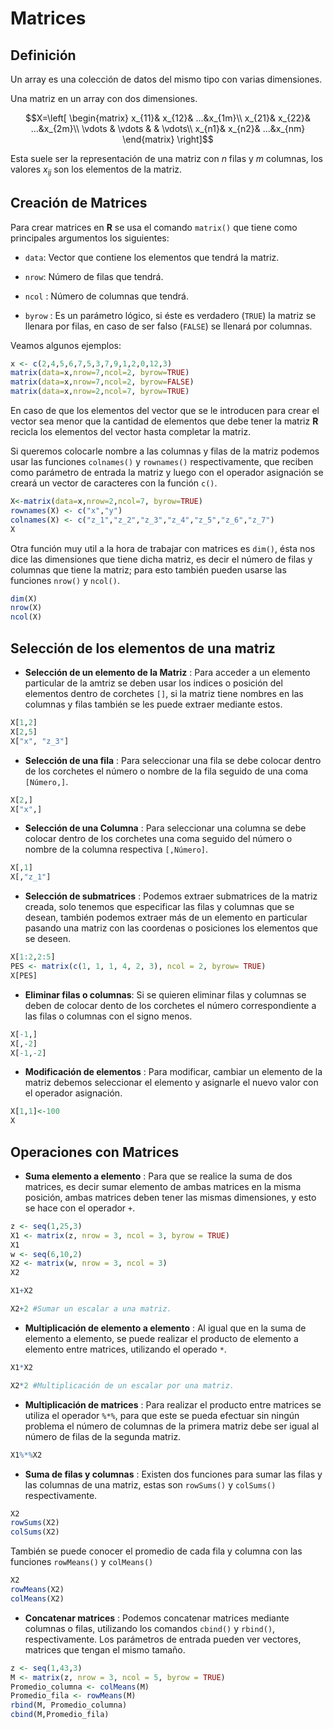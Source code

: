 # Matrices

## Definición

Un array es una colección de datos del mismo tipo con varias dimensiones.

Una matriz en un array con dos dimensiones.

$$X=\left[ 
\begin{matrix}
x_{11}& x_{12}& ...&x_{1m}\\
x_{21}& x_{22}& ...&x_{2m}\\
\vdots & \vdots &  & \vdots\\
x_{n1}& x_{n2}& ...&x_{nm}
\end{matrix}
\right]$$

Esta suele ser la representación de una matriz con $n$ filas y $m$ columnas, los valores $x_{ij}$ son los elementos de la matriz.

## Creación de Matrices

Para crear matrices en __R__ se usa el comando `matrix()` que tiene como principales argumentos los siguientes:

- `data`: Vector que contiene los elementos que tendrá la matriz.

- `nrow`: Número de filas que tendrá.

- `ncol` : Número de columnas que tendrá.

- `byrow` : Es un parámetro lógico, si éste es verdadero (`TRUE`) la matriz se llenara por filas, en caso de ser falso (`FALSE`) se llenará por columnas.

Veamos algunos ejemplos:

```r
x <- c(2,4,5,6,7,5,3,7,9,1,2,0,12,3)
matrix(data=x,nrow=7,ncol=2, byrow=TRUE)
matrix(data=x,nrow=7,ncol=2, byrow=FALSE)
matrix(data=x,nrow=2,ncol=7, byrow=TRUE)
```

En caso de que los elementos del vector que se le introducen para crear el vector sea menor que la cantidad de elementos que debe tener la matriz __R__ recicla los elementos del vector hasta completar la matriz.

Si queremos colocarle nombre a las columnas y filas de la matriz podemos usar las funciones `colnames()` y `rownames()` respectivamente, que reciben como parámetro de entrada la matriz y luego con el operador asignación se creará un vector de caracteres con la función `c()`.

```r
X<-matrix(data=x,nrow=2,ncol=7, byrow=TRUE)
rownames(X) <- c("x","y")
colnames(X) <- c("z_1","z_2","z_3","z_4","z_5","z_6","z_7")
X
```

Otra función muy util a la hora de trabajar con matrices es `dim()`, ésta nos dice las dimensiones que tiene dicha matriz, es decir el número de filas y columnas que tiene la matriz; para esto también pueden usarse las funciones `nrow()` y `ncol()`.

```r
dim(X)
nrow(X)
ncol(X)
```

## Selección de los elementos de una matriz

- __Selección de un elemento de la Matriz__ : Para acceder a un elemento particular de la amtriz se deben usar los indices o posición del elementos dentro de corchetes `[]`, si la matriz tiene nombres en las columnas y filas también se les puede extraer mediante estos.

```r
X[1,2]
X[2,5]
X["x", "z_3"]
```

- __Selección de una fila__ : Para seleccionar una fila se debe colocar dentro de los corchetes el número o nombre de la fila seguido de una coma `[Número,]`.

```r
X[2,]
X["x",]
```

- __Selección de una Columna__ : Para seleccionar una columna se debe colocar dentro de los corchetes una coma seguido del número o nombre de la columna respectiva `[,Número]`.

```r
X[,1]
X[,"z_1"]
```

- __Selección de submatrices__ : Podemos extraer submatrices de la matriz creada, solo tenemos que especificar las filas y columnas que se desean, también podemos extraer más de un elemento en particular pasando una matriz con las coordenas o posiciones los elementos que se deseen. 

```r
X[1:2,2:5]
PES <- matrix(c(1, 1, 1, 4, 2, 3), ncol = 2, byrow= TRUE)
X[PES]
```

- __Eliminar filas o columnas__: Si se quieren eliminar filas y columnas se deben de colocar dento de los corchetes el número correspondiente a las filas o columnas con el signo menos.


```r
X[-1,]
X[,-2]
X[-1,-2]
```

- __Modificación de elementos__ : Para modificar, cambiar un elemento de la matriz debemos seleccionar el elemento y asignarle el nuevo valor con el operador asignación.

```r
X[1,1]<-100
X
```

## Operaciones con Matrices

- __Suma elemento a elemento__ : Para que se realice la suma de dos matrices, es decir sumar elemento de ambas matrices en la misma posición, ambas matrices deben tener las mismas dimensiones, y esto se hace con el operador `+`.

```r
z <- seq(1,25,3)
X1 <- matrix(z, nrow = 3, ncol = 3, byrow = TRUE)
X1
w <- seq(6,10,2)
X2 <- matrix(w, nrow = 3, ncol = 3)
X2

X1+X2

X2+2 #Sumar un escalar a una matriz.
```

- __Multiplicación de elemento a elemento__ : Al igual que en la suma de elemento a elemento, se puede realizar el producto de elemento a elemento entre matrices, utilizando el operado `*`.

```r
X1*X2

X2*2 #Multiplicación de un escalar por una matriz.
```

- __Multiplicación de matrices__ : Para realizar el producto entre matrices se utiliza el operador `%*%`, para que este se pueda efectuar sin ningún problema el número de columnas de la primera matriz debe ser igual al número de filas de la segunda matriz.

```r
X1%*%X2
```

- __Suma de filas y columnas__ : Existen dos funciones para sumar las filas y las columnas de una matriz, estas son `rowSums()` y `colSums()` respectivamente. 

```r
X2
rowSums(X2)
colSums(X2)
```

También se puede conocer el promedio de cada fila y columna con las funciones `rowMeans()` y `colMeans()`

```r
X2
rowMeans(X2)
colMeans(X2)
```

- __Concatenar matrices__ : Podemos concatenar matrices mediante columnas o filas, utilizando los comandos `cbind()` y `rbind()`, respectivamente. Los parámetros de entrada pueden ver vectores, matrices que tengan el mismo tamaño.

```r
z <- seq(1,43,3)
M <- matrix(z, nrow = 3, ncol = 5, byrow = TRUE)
Promedio_columna <- colMeans(M)
Promedio_fila <- rowMeans(M)
rbind(M, Promedio_columna)
cbind(M,Promedio_fila)
```




